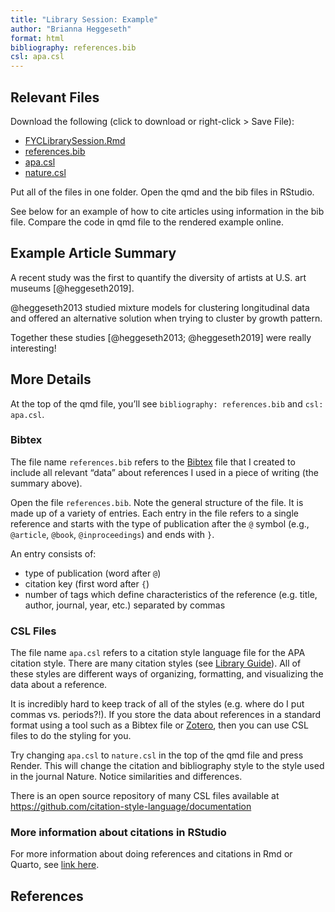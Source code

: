 ```yaml
---
title: "Library Session: Example"
author: "Brianna Heggeseth"
format: html
bibliography: references.bib
csl: apa.csl
---
```


## Relevant Files

Download the following (click to download or right-click > Save File):

- [FYCLibrarySession.Rmd](FYCLibrarySession.Rmd)
- [references.bib](references.bib)
- [apa.csl](apa.csl)
- [nature.csl](nature.csl)

Put all of the files in one folder. Open the qmd and the bib files in RStudio. 

See below for an example of how to cite articles using information in the bib file. Compare the code in qmd file to the rendered example online.

## Example Article Summary

A recent study was the first to quantify the diversity of artists at U.S. art museums [@heggeseth2019]. 

@heggeseth2013 studied mixture models for clustering longitudinal data and offered an alternative solution when trying to cluster by growth pattern.

Together these studies [@heggeseth2013; @heggeseth2019] were really interesting!

## More Details

At the top of the qmd file, you'll see `bibliography: references.bib` and `csl: apa.csl`. 

### Bibtex

The file name `references.bib` refers to the [Bibtex](http://www.bibtex.org/) file that I created to include all relevant "data" about references I used in a piece of writing (the summary above).

Open the file `references.bib`. Note the general structure of the file. It is made up of a variety of entries. Each entry in the file refers to a single reference and starts with the type of publication after the `@` symbol (e.g., `@article`, `@book`, `@inproceedings`) and ends with `}`.

An entry consists of: 

- type of publication (word after `@`)
- citation key (first word after `{`)
- number of tags which define characteristics of the reference (e.g. title, author, journal, year, etc.) separated by commas


### CSL Files

The file name `apa.csl` refers to a citation style language file for the APA citation style. There are many citation styles (see [Library Guide](https://libguides.macalester.edu/citation)). All of these styles are different ways of organizing, formatting, and visualizing the data about a reference. 

It is incredibly hard to keep track of all of the styles (e.g. where do I put commas vs. periods?!). If you store the data about references in a standard format using a tool such as a Bibtex file or [Zotero](https://libguides.macalester.edu/c.php?g=525380&p=6908726), then you can use CSL files to do the styling for you.

Try changing `apa.csl` to `nature.csl` in the top of the qmd file and press Render. This will change the citation and bibliography style to the style used in the journal Nature. Notice similarities and differences.

There is an open source repository of many CSL files available at [https://github.com/citation-style-language/documentation](https://github.com/citation-style-language/documentation)

### More information about citations in RStudio

For more information about doing references and citations in Rmd or Quarto, see [link here](https://quarto.org/docs/authoring/footnotes-and-citations.html).

## References


